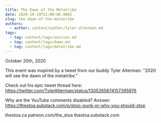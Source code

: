 ```yaml
---
title: The Dawn of the Metatribe
date: 2020-10-19T22:00:00.000Z
slug: the-dawn-of-the-metatribe
authors:
  - author: content/author/tyler-alterman.md
tags:
  - tag: content/tags/session.md
  - tag: content/tags/dawn.md
  - tag: content/tags/metatribe.md
---
```


October 20th, 2020

This event was inspired by a tweet from our buddy Tyler Alterman: "2020 will see the dawn of the metatribe."

Check out his epic tweet thread here: https://twitter.com/TylerAlterman/status/1305265874157395976

Why are the YouTube comments disabled? Answer: https://thestoa.substack.com/p/stoic-punk-or-why-you-should-stop

thestoa.ca
patreon.com/the_stoa
thestoa.substack.com
